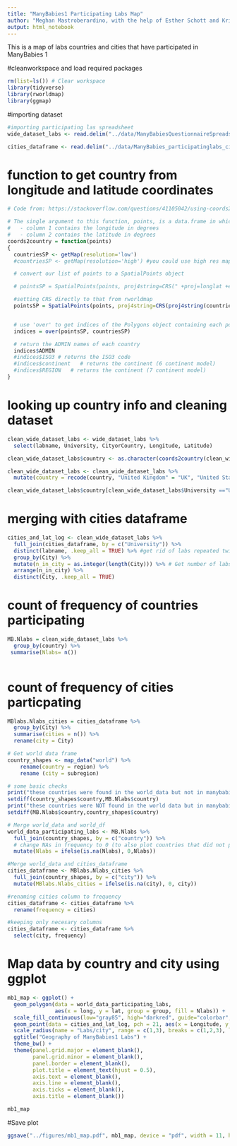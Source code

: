 ```yaml
---
title: "ManyBabies1 Participating Labs Map"
author: "Meghan Mastroberardino, with the help of Esther Schott and Krista Byers-Heinlein: Concordia Infant Research Lab"
output: html_notebook
---
```


This is a map of labs countries and cities that have participated in ManyBabies 1

#cleanworkspace and load required packages
```r
rm(list=ls()) # Clear workspace
library(tidyverse)
library(rworldmap)
library(ggmap)
```

#importing dataset
```r
#importing participating las spreadsheet
wide_dataset_labs <- read.delim("../data/ManyBabiesQuestionnaireSpreadsheetAuthoritativeMay22-2018cleaned.csv",sep = ",") # Laboratory questionnaire - hand clean by Melanie

cities_dataframe <- read.delim("../data/ManyBabies_participatinglabs_cities_dataframe.csv", sep = ",") # Dataframe linking University names to their cities - must be updated by hand

```

# function to get country from longitude and latitude coordinates
```r
# Code from: https://stackoverflow.com/questions/41105042/using-coords2country-function-in-r-on-exclusive-economic-zones-not-country-bound

# The single argument to this function, points, is a data.frame in which:
#   - column 1 contains the longitude in degrees
#   - column 2 contains the latitude in degrees
coords2country = function(points)
{  
  countriesSP <- getMap(resolution='low')
  #countriesSP <- getMap(resolution='high') #you could use high res map from rworldxtra if you were concerned about detail

  # convert our list of points to a SpatialPoints object

  # pointsSP = SpatialPoints(points, proj4string=CRS(" +proj=longlat +ellps=WGS84 +datum=WGS84 +no_defs +towgs84=0,0,0"))

  #setting CRS directly to that from rworldmap
  pointsSP = SpatialPoints(points, proj4string=CRS(proj4string(countriesSP)))  


  # use 'over' to get indices of the Polygons object containing each point 
  indices = over(pointsSP, countriesSP)

  # return the ADMIN names of each country
  indices$ADMIN  
  #indices$ISO3 # returns the ISO3 code 
  #indices$continent   # returns the continent (6 continent model)
  #indices$REGION   # returns the continent (7 continent model)
}
```


# looking up country info and cleaning dataset
```r

clean_wide_dataset_labs <- wide_dataset_labs %>%
  select(labname, University, CityorCountry, Longitude, Latitude)

clean_wide_dataset_labs$country <- as.character(coords2country(clean_wide_dataset_labs[, c("Longitude", "Latitude")])) 

clean_wide_dataset_labs <- clean_wide_dataset_labs %>%
  mutate(country = recode(country, "United Kingdom" = "UK", "United States of America" = "USA")) #World code naming of countries and lab dataset names did not match

clean_wide_dataset_labs$country[clean_wide_dataset_labs$University =="University of Liverpool"] ="UK" #Lab forgot to put in country


```

# merging with cities dataframe
```r

cities_and_lat_log <- clean_wide_dataset_labs %>%
  full_join(cities_dataframe, by = c("University")) %>%
  distinct(labname, .keep_all = TRUE) %>% #get rid of labs repeated twice
  group_by(City) %>%
  mutate(n_in_city = as.integer(length(City))) %>% # Get number of labs/city
  arrange(n_in_city) %>%
  distinct(City, .keep_all = TRUE)
```

# count of frequency of countries participating
```r
MB.Nlabs = clean_wide_dataset_labs %>%
  group_by(country) %>% 
 summarise(Nlabs= n())
  
```

# count of frequency of cities particpating
```r
MBlabs.Nlabs_cities = cities_dataframe %>%
  group_by(City) %>%
  summarise(cities = n()) %>%
  rename(city = City)
```



```r
# Get world data frame
country_shapes <- map_data("world") %>%
    rename(country = region) %>%
    rename (city = subregion)

# some basic checks
print("these countries were found in the world_data but not in manybabies data")
setdiff(country_shapes$country,MB.Nlabs$country)
print("these countries were NOT found in the world data but in manybabies data")
setdiff(MB.Nlabs$country,country_shapes$country)

# Merge world_data and world_df
world_data_participating_labs <- MB.Nlabs %>%
  full_join(country_shapes, by = c("country")) %>%
  # change NAs in frequency to 0 (to also plot countries that did not participate)
  mutate(Nlabs = ifelse(is.na(Nlabs), 0,Nlabs))

#Merge world_data and cities_dataframe
cities_dataframe <- MBlabs.Nlabs_cities %>%
  full_join(country_shapes, by = c("city")) %>%
  mutate(MBlabs.Nlabs_cities = ifelse(is.na(city), 0, city))

#renaming cities column to frequency
cities_dataframe <- cities_dataframe %>%
  rename(frequency = cities) 

#keeping only necesary columns
cities_dataframe <- cities_dataframe %>%
  select(city, frequency)

```

# Map data by country and city using ggplot
```r

mb1_map <- ggplot() + 
  geom_polygon(data = world_data_participating_labs,  
               aes(x = long, y = lat, group = group, fill = Nlabs)) +                   coord_fixed(1.3) +
  scale_fill_continuous(low="gray85", high="darkred", guide="colorbar",na.value="gray", name = "Labs/country") + 
  geom_point(data = cities_and_lat_log, pch = 21, aes(x = Longitude, y = Latitude, size = n_in_city)) +
  scale_radius(name = "Labs/city", range = c(1,3), breaks = c(1,2,3), labels = c(1,2,3)) +
  ggtitle("Geography of ManyBabies1 Labs") +
  theme_bw() + 
  theme(panel.grid.major = element_blank(), 
        panel.grid.minor = element_blank(),
        panel.border = element_blank(),
        plot.title = element_text(hjust = 0.5),
        axis.text = element_blank(),
        axis.line = element_blank(),
        axis.ticks = element_blank(),
        axis.title = element_blank())

mb1_map

```

#Save plot
```r

ggsave("../figures/mb1_map.pdf", mb1_map, device = "pdf", width = 11, height = 6)

```
